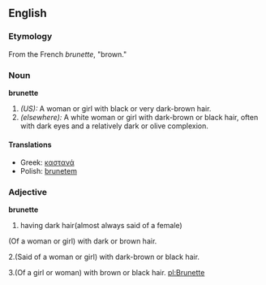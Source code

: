 ==English==

===Etymology===
From the French ''brunette'', "brown."  {{F}}

===Noun===
'''brunette'''
#''(US):'' A woman or girl with black or very dark-brown hair.
#''(elsewhere):'' A white woman or girl with dark-brown or black hair, often with dark eyes and a relatively dark or olive complexion.

====Translations====
*Greek: [[καστανά]]
*Polish: [[brunetem]]

===Adjective===
'''brunette'''
#having dark hair(almost always said of a female)
(Of a woman or girl) with dark or brown hair.

2.(Said of a woman or girl) with dark-brown or black hair.

3.(Of a girl or woman) with brown or black hair.
[[pl:Brunette]]